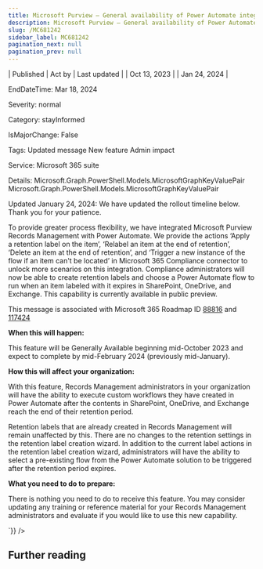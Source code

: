 ```yaml
---
title: Microsoft Purview – General availability of Power Automate integration with records management
description: Microsoft Purview – General availability of Power Automate integration with records management
slug: /MC681242
sidebar_label: MC681242
pagination_next: null
pagination_prev: null
---
```



| Published | Act by | Last updated |
| Oct 13, 2023 |  | Jan 24, 2024 |

EndDateTime: Mar 18, 2024

Severity: normal

Category: stayInformed

IsMajorChange: False

Tags: Updated message New feature Admin impact

Service: Microsoft 365 suite

Details: Microsoft.Graph.PowerShell.Models.MicrosoftGraphKeyValuePair Microsoft.Graph.PowerShell.Models.MicrosoftGraphKeyValuePair

<div dangerouslySetInnerHTML={{__html:`
<p style="">Updated January 24, 2024: We have updated the rollout timeline below. Thank you for your patience.</p><p style="">To provide greater process flexibility, we have integrated Microsoft Purview Records Management with Power Automate. We provide the actions ‘Apply a retention label on the item’, ‘Relabel an item at the end of retention’, ‘Delete an item at the end of retention’, and ‘Trigger a new instance of the flow if an item can't be located’ in Microsoft 365 Compliance connector to unlock more scenarios on this integration. Compliance administrators will now be able to create retention labels and choose a Power Automate flow to run when an item labeled with it expires in SharePoint, OneDrive, and Exchange. This capability is currently available in public preview.</p>
<p>This message is associated with Microsoft 365 Roadmap ID <a href="https://www.microsoft.com/microsoft-365/roadmap?filters=&amp;searchterms=88816" target="_blank">88816</a>&nbsp;and <a href="https://www.microsoft.com/microsoft-365/roadmap?filters=&amp;searchterms=117424" target="_blank">117424</a></p>
<p><b>When this will happen:</b></p>

<p>This feature will be Generally Available beginning mid-October 2023 and expect to complete by mid-February 2024 (previously mid-January).</p>

<p><b>How this will affect your organization:</b></p>

<p>With this feature, Records Management administrators in your organization will have the ability to execute custom workflows they have created in Power Automate after the contents in SharePoint, OneDrive, and Exchange reach the end of their retention period.   
</p><p>Retention labels that are already created in Records Management will remain unaffected by this. There are no changes to the retention settings in the retention label creation wizard. In addition to the current label actions in the retention label creation wizard, administrators will have the ability to select a pre-existing flow from the Power Automate solution to be triggered after the retention period expires.</p>
<p><b>What you need to do to prepare:</b></p>
<p>There is nothing you need to do to receive this feature. You may consider updating any training or reference material for your Records Management administrators and evaluate if you would like to use this new capability.&nbsp;</p>
`}} />

## Further reading
